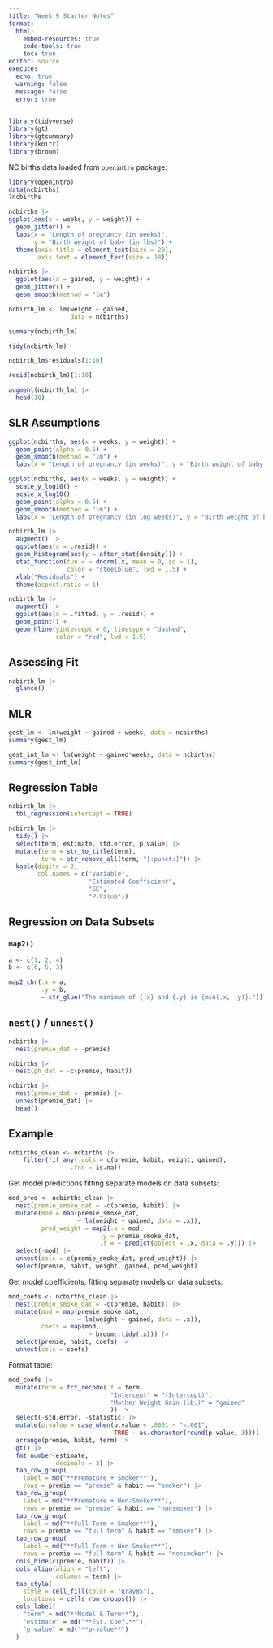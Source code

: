 ```yaml
---
title: "Week 9 Starter Notes"
format: 
  html:  
    embed-resources: true
    code-tools: true
    toc: true
editor: source
execute: 
  echo: true
  warning: false
  message: false
  error: true
---
```



```r
library(tidyverse)
library(gt)
library(gtsummary)
library(knitr)
library(broom)
```

NC births data loaded from `openintro` package:

```r
library(openintro)
data(ncbirths)
?ncbirths
```
```r
ncbirths |> 
ggplot(aes(x = weeks, y = weight)) +
  geom_jitter() + 
  labs(x = "Length of pregnancy (in weeks)",
       y = "Birth weight of baby (in lbs)") +
  theme(axis.title = element_text(size = 20),
        axis.text = element_text(size = 18))
```

```r
ncbirths |> 
  ggplot(aes(x = gained, y = weight)) +
  geom_jitter() + 
  geom_smooth(method = "lm") 
```

```r
ncbirth_lm <- lm(weight ~ gained, 
                 data = ncbirths)
```

```r
summary(ncbirth_lm)
```

```r
tidy(ncbirth_lm)
```

```r
ncbirth_lm$residuals[1:10]
```
```r
resid(ncbirth_lm)[1:10]
```

```r
augment(ncbirth_lm) |> 
  head(10)
```

## SLR Assumptions

```r
ggplot(ncbirths, aes(x = weeks, y = weight)) +
  geom_point(alpha = 0.5) +
  geom_smooth(method = "lm") +
  labs(x = "Length of pregnancy (in weeks)", y = "Birth weight of baby (in lbs)")
```

```r
ggplot(ncbirths, aes(x = weeks, y = weight)) +
  scale_y_log10() +
  scale_x_log10() +
  geom_point(alpha = 0.5) +
  geom_smooth(method = "lm") +
  labs(x = "Length of pregnancy (in log weeks)", y = "Birth weight of baby (in log lbs)")
```


```r
ncbirth_lm |> 
  augment() |> 
  ggplot(aes(x = .resid)) +
  geom_histogram(aes(y = after_stat(density))) +
  stat_function(fun = ~ dnorm(.x, mean = 0, sd = 1),
                color = "steelblue", lwd = 1.5) +
  xlab("Residuals") +
  theme(aspect.ratio = 1)
```

```r
ncbirth_lm |> 
  augment() |> 
  ggplot(aes(x = .fitted, y = .resid)) +
  geom_point() +
  geom_hline(yintercept = 0, linetype = "dashed", 
             color = "red", lwd = 1.5)
```

## Assessing Fit

```r
ncbirth_lm |> 
  glance()
```



## MLR

```r
gest_lm <- lm(weight ~ gained + weeks, data = ncbirths)
summary(gest_lm)
```

```r
gest_int_lm <- lm(weight ~ gained*weeks, data = ncbirths)
summary(gest_int_lm)
```

## Regression Table

```r
ncbirth_lm |> 
  tbl_regression(intercept = TRUE)
```

```r
ncbirth_lm |> 
  tidy() |> 
  select(term, estimate, std.error, p.value) |> 
  mutate(term = str_to_title(term),
         term = str_remove_all(term, "[:punct:]")) |> 
  kable(digits = 2, 
        col.names = c("Variable",
                      "Estimated Coefficient",
                      "SE",
                      "P-Value"))
```

## Regression on Data Subsets

### `map2()`

```r
a <- c(1, 2, 4)
b <- c(6, 5, 3)

map2_chr(.x = a, 
         .y = b,
         ~ str_glue("The minimum of {.x} and {.y} is {min(.x, .y)}."))
```

## `nest()` / `unnest()`

```r
ncbirths |> 
  nest(premie_dat = -premie)
```

```r
ncbirths |> 
  nest(ph_dat = -c(premie, habit))
```

```r
ncbirths |> 
  nest(premie_dat = -premie) |> 
  unnest(premie_dat) |> 
  head()
```

## Example

```r
ncbirths_clean <- ncbirths |> 
    filter(!if_any(.cols = c(premie, habit, weight, gained),
                 .fns = is.na))
```

Get model predictions fitting separate models on data subsets:

```r
mod_pred <- ncbirths_clean |> 
  nest(premie_smoke_dat = -c(premie, habit)) |> 
  mutate(mod = map(premie_smoke_dat, 
                   ~ lm(weight ~ gained, data = .x)),
         pred_weight = map2(.x = mod,
                         .y = premie_smoke_dat, 
                         .f = ~ predict(object = .x, data = .y))) |> 
  select(-mod) |> 
  unnest(cols = c(premie_smoke_dat, pred_weight)) |> 
  select(premie, habit, weight, gained, pred_weight)
```

Get model coefficients, fitting separate models on data subsets:

```r
mod_coefs <- ncbirths_clean |> 
  nest(premie_smoke_dat = -c(premie, habit)) |> 
  mutate(mod = map(premie_smoke_dat, 
                   ~ lm(weight ~ gained, data = .x)),
         coefs = map(mod,
                      ~ broom::tidy(.x))) |> 
  select(premie, habit, coefs) |> 
  unnest(cols = coefs)
```
Format table:

```r
mod_coefs |> 
  mutate(term = fct_recode(.f = term,
                            "Intercept" = "(Intercept)",
                            "Mother Weight Gain (lb.)" = "gained"
                            )) |> 
  select(-std.error, -statistic) |> 
  mutate(p.value = case_when(p.value < .0001 ~ "<.001",
                             TRUE ~ as.character(round(p.value, 3)))) |> 
  arrange(premie, habit, term) |> 
  gt() |> 
  fmt_number(estimate,
             decimals = 3) |> 
  tab_row_group(
    label = md("**Premature + Smoker**"),
    rows = premie == "premie" & habit == "smoker") |> 
  tab_row_group(
    label = md("**Premature + Non-Smoker**"),
    rows = premie == "premie" & habit == "nonsmoker") |> 
  tab_row_group(
    label = md("**Full Term + Smoker**"),
    rows = premie == "full term" & habit == "smoker") |> 
  tab_row_group(
    label = md("**Full Term + Non-Smoker**"),
    rows = premie == "full term" & habit == "nonsmoker") |> 
  cols_hide(c(premie, habit)) |> 
  cols_align(align = "left",
             columns = term) |> 
  tab_style(
    style = cell_fill(color = "gray85"),
    locations = cells_row_groups()) |> 
  cols_label(
    "term" = md("**Model & Term**"),
    "estimate" = md("**Est. Coef.**"),
    "p.value" = md("**p-value**")
  ) 
```

